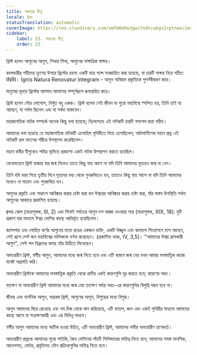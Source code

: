 ```yaml
---
title: অন্তরের যীশু
locale: bn
statusTranslation: automatic
coverImage: https://res.cloudinary.com/xmfm6mhw3gwctndtcubgx2rptnae/image/upload/v1741354419/small_cover_la_gran_rebelion_28716e29d2.webp
sidebar:
    label: 23. অন্তরের যীশু
    order: 23
---
```

খ্রিস্ট হলেন আগুনের আগুন, শিখার শিখা, আগুনের নাক্ষত্রিক স্বাক্ষর।

কালভারীর শহীদের ক্রুশের উপরে খ্রিস্টের রহস্য একটি মাত্র শব্দে সংজ্ঞায়িত করা হয়েছে, যা চারটি অক্ষর নিয়ে গঠিত: INRI। Ignis Natura Renovatur Integram - আগুন অবিরাম প্রকৃতিকে পুনর্নবীকরণ করে।

মানুষের হৃদয়ে খ্রিস্টের আগমন আমাদের সম্পূর্ণরূপে রূপান্তরিত করে।

খ্রিস্ট হলেন সৌর লোগোস, নিখুঁত বহু একক। খ্রিস্ট হলেন সেই জীবন যা পুরো মহাবিশ্বে স্পন্দিত হয়, তিনি তাই যা আছেন, যা সর্বদা ছিলেন এবং যা সর্বদা থাকবেন।

মহাজাগতিক নাটক সম্পর্কে অনেক কিছু বলা হয়েছে; নিঃসন্দেহে এই নাটকটি চারটি গসপেল দ্বারা গঠিত।

আমাদের বলা হয়েছে যে মহাজাগতিক নাটকটি এলোহিম পৃথিবীতে নিয়ে এসেছিলেন; আটলান্টিসের মহান প্রভু এই নাটকটি রক্ত ​​মাংসের শরীরে উপস্থাপন করেছিলেন।

মহান কবীর যীশুকেও পবিত্র ভূমিতে প্রকাশ্যে একই নাটক উপস্থাপন করতে হয়েছিল।

বেথেলহেমে খ্রিস্ট হাজার বার জন্ম নিলেও তাতে কিছু যায় আসে না যদি তিনি আমাদের হৃদয়েও জন্ম না নেন।

তিনি যদি মারা গিয়ে তৃতীয় দিনে মৃতদের মধ্য থেকে পুনরুত্থিতও হন, তাতেও কিছু যায় আসে না যদি তিনি আমাদের মধ্যেও না মারেন এবং পুনরুত্থিত হন।

আগুনর প্রকৃতি এবং সারাংশ আবিষ্কার করার চেষ্টা করা হল ঈশ্বরের আবিষ্কার করার চেষ্টা করা, যাঁর বাস্তব উপস্থিতি সর্বদা আগুনের আকারে প্রকাশিত হয়েছে।

জ্বলন্ত ঝোপ (যাত্রাপুস্তক, III, 2) এবং সিনাই পর্বতের আগুন দশ আজ্ঞা দেওয়ার পরে (যাত্রাপুস্তক, XIX, 18): দুটি প্রকাশ যার মাধ্যমে ঈশ্বর মোশির কাছে আবির্ভূত হয়েছিলেন।

জ্যাসপার এবং লোহিত বর্ণের আগুনের মতো রঙের একজন ব্যক্তি, একটি উজ্জ্বল এবং ঝলমলে সিংহাসনে বসে আছেন, সেই রূপে সেন্ট জন মহাবিশ্বের মালিককে বর্ণনা করেছেন। (প্রকাশিত বাক্য, IV, 3,5)। "আমাদের ঈশ্বর গ্রাসকারী আগুন", সেন্ট পল হিব্রুদের কাছে তাঁর চিঠিতে লিখেছেন।

অভ্যন্তরীণ খ্রিস্ট, স্বর্গীয় আগুন, আমাদের মধ্যে জন্ম নিতে হবে এবং এটি বাস্তবে জন্ম নেয় যখন আমরা মনস্তাত্ত্বিক কাজে যথেষ্ট অগ্রগতি করি।

অভ্যন্তরীণ খ্রিস্টকে আমাদের মনস্তাত্ত্বিক প্রকৃতি থেকে ত্রুটির একই কারণগুলি দূর করতে হবে; কারণের অহং।

যতক্ষণ না অভ্যন্তরীণ খ্রিস্ট আমাদের মধ্যে জন্ম নেয় ততক্ষণ পর্যন্ত অহং-এর কারণগুলির বিলুপ্তি সম্ভব হবে না।

জীবন্ত এবং দার্শনিক আগুন, অন্তরঙ্গ খ্রিস্ট, আগুনের আগুন, বিশুদ্ধের মধ্যে বিশুদ্ধ।

আগুন আমাদের ঘিরে রেখেছে এবং সব দিক থেকে স্নান করিয়েছে, এটি বাতাস, জল এবং একই পৃথিবীর মাধ্যমে আমাদের কাছে আসে যা সংরক্ষণকারী এবং এর বিভিন্ন মাধ্যম।

স্বর্গীয় আগুন আমাদের মধ্যে স্ফটিক হওয়া উচিত, এটি অভ্যন্তরীণ খ্রিস্ট, আমাদের গভীর অভ্যন্তরীণ ত্রাণকর্তা।

অভ্যন্তরীণ প্রভুকে আমাদের পুরো সাইকি, জৈব মেশিনের পাঁচটি সিলিন্ডারের দায়িত্ব নিতে হবে; আমাদের সমস্ত মানসিক, আবেগগত, মোটর, প্রবৃত্তিগত যৌন প্রক্রিয়াগুলির দায়িত্ব নিতে হবে।

